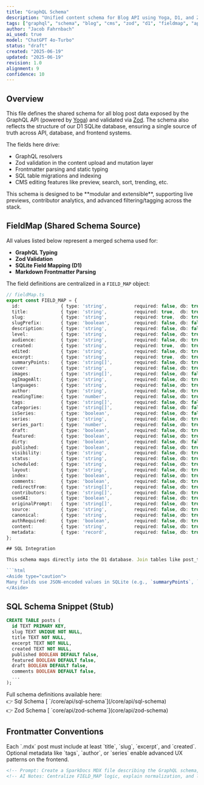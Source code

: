 ```yaml
---
title: "GraphQL Schema"
description: "Unified content schema for Blog API using Yoga, D1, and Zod — covering both GraphQL and Markdown frontmatter."
tags: ["graphql", "schema", "blog", "cms", "zod", "d1", "fieldmap", "api"]
author: "Jacob Fahrnbach"
ai_used: true
model: "ChatGPT 4o-Turbo"
status: "draft"
created: "2025-06-19"
updated: "2025-06-19"
revision: 1.0
alignment: 9
confidence: 10
---
```



## Overview

This file defines the shared schema for all blog post data exposed by the GraphQL API (powered by [Yoga](https://the-guild.dev/graphql/yoga-server)) and validated via [Zod](https://zod.dev). The schema also reflects the structure of our D1 SQLite database, ensuring a single source of truth across API, database, and frontend systems.

The fields here drive:
- GraphQL resolvers
- Zod validation in the content upload and mutation layer
- Frontmatter parsing and static typing
- SQL table migrations and indexing
- CMS editing features like preview, search, sort, trending, etc.

<Aside type="note">
This schema is designed to be **modular and extensible**, supporting live previews, contributor analytics, and advanced filtering/tagging across the stack.
</Aside>

## FieldMap (Shared Schema Source)

All values listed below represent a merged schema used for:
- **GraphQL Typing**
- **Zod Validation**
- **SQLite Field Mapping (D1)**
- **Markdown Frontmatter Parsing**

The field definitions are centralized in a `FIELD_MAP` object:

```ts
// fieldMap.ts
export const FIELD_MAP = {
  id:               { type: 'string',          required: false, db: true,  zod: true, primary: true },
  title:            { type: 'string',          required: true,  db: true,  zod: true },
  slug:             { type: 'string',          required: true,  db: true,  zod: true, unique: true },
  slugPrefix:       { type: 'boolean',         required: false, db: false, zod: true },
  description:      { type: 'string',          required: false, db: false, zod: true },
  level:            { type: 'string',          required: false, db: true,  zod: true },
  audience:         { type: 'string',          required: false, db: true,  zod: true },
  created:          { type: 'string',          required: true,  db: true,  zod: true },
  edited:           { type: 'string',          required: false, db: true,  zod: true },
  excerpt:          { type: 'string',          required: true,  db: true,  zod: true },
  summaryPoints:    { type: 'string[]',        required: false, db: true,  zod: true, json: true },
  cover:            { type: 'string',          required: false, db: true,  zod: true },
  images:           { type: 'string[]',        required: false, db: false, zod: true },
  ogImageAlt:       { type: 'string',          required: false, db: true,  zod: true },
  languages:        { type: 'string',          required: false, db: true,  zod: true },
  author:           { type: 'string',          required: false, db: true,  zod: true },
  readingTime:      { type: 'number',          required: false, db: true,  zod: true },
  tags:             { type: 'string[]',        required: false, db: false, zod: true, joinTable: 'post_tags' },
  categories:       { type: 'string[]',        required: false, db: false, zod: true, joinTable: 'post_categories' },
  isSeries:         { type: 'boolean',         required: false, db: false, zod: true },
  series:           { type: 'string',          required: false, db: true,  zod: true },
  series_part:      { type: 'number',          required: false, db: true,  zod: true },
  draft:            { type: 'boolean',         required: false, db: true,  zod: true },
  featured:         { type: 'boolean',         required: false, db: true,  zod: true },
  dirty:            { type: 'boolean',         required: false, db: false, zod: true },
  published:        { type: 'boolean',         required: false, db: true,  zod: true },
  visibility:       { type: 'string',          required: false, db: true,  zod: true },
  status:           { type: 'string',          required: false, db: true,  zod: true },
  scheduled:        { type: 'string',          required: false, db: true,  zod: true },
  layout:           { type: 'string',          required: false, db: true,  zod: true },
  index:            { type: 'boolean',         required: false, db: true,  zod: true },
  comments:         { type: 'boolean',         required: false, db: true,  zod: true },
  redirectFrom:     { type: 'string[]',        required: false, db: true,  zod: true, json: true },
  contributors:     { type: 'string[]',        required: false, db: true,  zod: true, json: true },
  usedAI:           { type: 'boolean',         required: false, db: true,  zod: true },
  originalPrompt:   { type: 'string[]',        required: false, db: true,  zod: true, json: true },
  source:           { type: 'string',          required: false, db: true,  zod: true },
  canonical:        { type: 'string',          required: false, db: true,  zod: true },
  authRequired:     { type: 'boolean',         required: false, db: true,  zod: true },
  content:          { type: 'string',          required: false, db: true,  zod: false },
  metadata:         { type: 'record',          required: false, db: true,  zod: false },
};

## SQL Integration

This schema maps directly into the D1 database. Join tables like post_tags and post_categories are normalized for relational integrity and flexible filtering.

```html
<Aside type="caution">
Many fields use JSON-encoded values in SQLite (e.g., `summaryPoints`, `contributors`). Queries must parse these accordingly.
</Aside>
```

## SQL Schema Snippet (Stub)

```SQL
CREATE TABLE posts (
  id TEXT PRIMARY KEY,
  slug TEXT UNIQUE NOT NULL,
  title TEXT NOT NULL,
  excerpt TEXT NOT NULL,
  created TEXT NOT NULL,
  published BOOLEAN DEFAULT false,
  featured BOOLEAN DEFAULT false,
  draft BOOLEAN DEFAULT false,
  comments BOOLEAN DEFAULT false,
  ...
);
```
<Aside>
Full schema definitions available here:<br />
	👉 Sql Schema [ `/core/api/sql-schema`](/core/api/sql-schema)<br />
	👉 Zod Schema [ `core/api/zod-schema`](core/api/zod-schema)
</Aside>

## Frontmatter Conventions

<Aside type="tip">
Each `.mdx` post must include at least `title`, `slug`, `excerpt`, and `created`. Optional metadata like `tags`, `author`, or `series` enable advanced UX patterns on the frontend.
</Aside>

```md
<!-- Prompt: Create a SparkDocs MDX file describing the GraphQL schema, Zod schema, and SQL layout for the blog API -->
<!-- AI Notes: Centralize FIELD_MAP logic, explain normalization, and link out to detailed schema stubs -->
```
